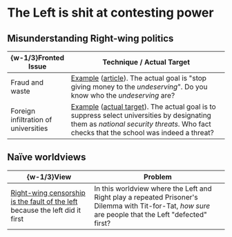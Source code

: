 #   The Left is shit at contesting power

##  Misunderstanding Right-wing politics

|  \{w-1/3\}Fronted Issue  |  Technique / Actual Target  |
|  ----  |  ----  |
|  Fraud and waste  |  [Example](https://old.reddit.com/r/fednews/comments/1l5a2ln/former_doge_engineer_says_federal_waste_and_fraud/) ([article](https://www.npr.org/2025/06/02/nx-s1-5417994/former-doge-engineer-shares-his-experience-working-for-the-cost-cutting-unit)). The actual goal is "stop giving money to the _undeserving_". Do you know who the _undeserving_ are?  |
|  Foreign infiltration of universities  |  [Example](https://www.bbc.com/news/articles/cr4zpnl2x3eo) ([actual target](https://foreignpolicy.com/2025/04/03/trump-attacking-universities-funding-us-politics/)). The actual goal is to suppress select universities by designating them as _national security threats_. Who fact checks that the school was indeed a threat?  |

##  Na&iuml;ve worldviews

|  \{w-1/3\}View  |  Problem  |
|  ----  |  ----  |
|  [Right-wing censorship is the fault of the left](https://nymag.com/intelligencer/article/trumps-attack-on-harvard-marks-new-phase-in-the-culture-war.html) because the left did it first  |  In this worldview where the Left and Right play a repeated Prisoner's Dilemma with Tit-for-Tat, _how sure_ are people that the Left "defected" first?  |
